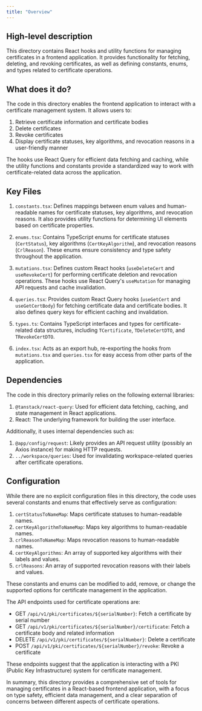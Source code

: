 ```yaml
---
title: "Overview"
---
```


## High-level description
This directory contains React hooks and utility functions for managing certificates in a frontend application. It provides functionality for fetching, deleting, and revoking certificates, as well as defining constants, enums, and types related to certificate operations.

## What does it do?
The code in this directory enables the frontend application to interact with a certificate management system. It allows users to:

1. Retrieve certificate information and certificate bodies
2. Delete certificates
3. Revoke certificates
4. Display certificate statuses, key algorithms, and revocation reasons in a user-friendly manner

The hooks use React Query for efficient data fetching and caching, while the utility functions and constants provide a standardized way to work with certificate-related data across the application.

## Key Files

1. `constants.tsx`: Defines mappings between enum values and human-readable names for certificate statuses, key algorithms, and revocation reasons. It also provides utility functions for determining UI elements based on certificate properties.

2. `enums.tsx`: Contains TypeScript enums for certificate statuses (`CertStatus`), key algorithms (`CertKeyAlgorithm`), and revocation reasons (`CrlReason`). These enums ensure consistency and type safety throughout the application.

3. `mutations.tsx`: Defines custom React hooks (`useDeleteCert` and `useRevokeCert`) for performing certificate deletion and revocation operations. These hooks use React Query's `useMutation` for managing API requests and cache invalidation.

4. `queries.tsx`: Provides custom React Query hooks (`useGetCert` and `useGetCertBody`) for fetching certificate data and certificate bodies. It also defines query keys for efficient caching and invalidation.

5. `types.ts`: Contains TypeScript interfaces and types for certificate-related data structures, including `TCertificate`, `TDeleteCertDTO`, and `TRevokeCertDTO`.

6. `index.tsx`: Acts as an export hub, re-exporting the hooks from `mutations.tsx` and `queries.tsx` for easy access from other parts of the application.

## Dependencies
The code in this directory primarily relies on the following external libraries:

1. `@tanstack/react-query`: Used for efficient data fetching, caching, and state management in React applications.
2. React: The underlying framework for building the user interface.

Additionally, it uses internal dependencies such as:

1. `@app/config/request`: Likely provides an API request utility (possibly an Axios instance) for making HTTP requests.
2. `../workspace/queries`: Used for invalidating workspace-related queries after certificate operations.

## Configuration
While there are no explicit configuration files in this directory, the code uses several constants and enums that effectively serve as configuration:

1. `certStatusToNameMap`: Maps certificate statuses to human-readable names.
2. `certKeyAlgorithmToNameMap`: Maps key algorithms to human-readable names.
3. `crlReasonToNameMap`: Maps revocation reasons to human-readable names.
4. `certKeyAlgorithms`: An array of supported key algorithms with their labels and values.
5. `crlReasons`: An array of supported revocation reasons with their labels and values.

These constants and enums can be modified to add, remove, or change the supported options for certificate management in the application.

The API endpoints used for certificate operations are:

- GET `/api/v1/pki/certificates/${serialNumber}`: Fetch a certificate by serial number
- GET `/api/v1/pki/certificates/${serialNumber}/certificate`: Fetch a certificate body and related information
- DELETE `/api/v1/pki/certificates/${serialNumber}`: Delete a certificate
- POST `/api/v1/pki/certificates/${serialNumber}/revoke`: Revoke a certificate

These endpoints suggest that the application is interacting with a PKI (Public Key Infrastructure) system for certificate management.

In summary, this directory provides a comprehensive set of tools for managing certificates in a React-based frontend application, with a focus on type safety, efficient data management, and a clear separation of concerns between different aspects of certificate operations.